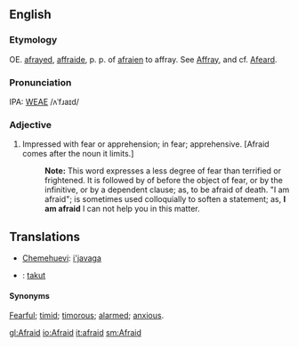 ==English==
===Etymology===
OE. [[afrayed]], [[affraide]], p. p. of [[afraien]] to affray.  See [[Affray]], and cf. [[Afeard]].

===Pronunciation===
IPA: [[WEAE]] /ʌˈfɹaɪd/

===Adjective===
#Impressed with fear or apprehension; in fear; apprehensive. [Afraid comes after the noun it limits.]
#:'''Note:''' This word expresses a less degree of fear than terrified or frightened. It is followed by of before the object of fear, or by the infinitive, or by a dependent clause; as, to be afraid of death. "I am afraid"; is sometimes used colloquially to soften a statement; as, '''I am afraid''' I can not help you in this matter.

==Translations==
*[[Chemehuevi]]: [[i'javaga]]
*{{id}}: [[takut]]

====Synonyms====
[[Fearful]]; [[timid]]; [[timorous]]; [[alarmed]]; [[anxious]].

[[gl:Afraid]]
[[io:Afraid]]
[[it:afraid]]
[[sm:Afraid]]